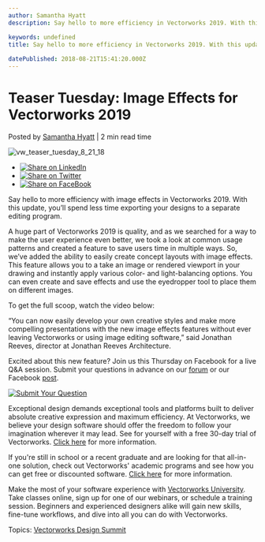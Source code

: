 ```yaml
---
author: Samantha Hyatt
description: Say hello to more efficiency in Vectorworks 2019. With this update, you’ll spend less time exporting your designs to a separate editing program.  

keywords: undefined
title: Say hello to more efficiency in Vectorworks 2019. With this update, you’ll spend less time exporting your designs to a separate editing program.  
 
datePublished: 2018-08-21T15:41:20.000Z
---
```

  

# Teaser Tuesday: Image Effects for Vectorworks 2019

 Posted by [Samantha Hyatt](https://blog.vectorworks.net/author/samanthahyatt) | 2 min read time 

![vw_teaser_tuesday_8_21_18](https://blog.vectorworks.net/hubfs/vw_teaser_tuesday_8_21_18.jpg) 

* [![Share on LinkedIn](https://2659751.fs1.hubspotusercontent-na1.net/hubfs/2659751/michaelDemo/share-LI.png)](http://www.linkedin.com/shareArticle?mini=true&url=https%3A%2F%2Fblog.vectorworks.net%2Fteaser-tuesday-image-effects-for-vectorworks-2019)
* [![Share on Twitter](https://2659751.fs1.hubspotusercontent-na1.net/hubfs/2659751/michaelDemo/share-TW.png)](https://www.twitter.com/share?text=Teaser%20Tuesday:%20Image%20Effects%20for%20Vectorworks%202019&url=https%3A%2F%2Fblog.vectorworks.net%2Fteaser-tuesday-image-effects-for-vectorworks-2019&via=PMGTweets)
* [![Share on FaceBook](https://2659751.fs1.hubspotusercontent-na1.net/hubfs/2659751/michaelDemo/share-FB.png)](https://www.facebook.com/sharer/sharer.php?u=https%3A%2F%2Fblog.vectorworks.net%2Fteaser-tuesday-image-effects-for-vectorworks-2019)

Say hello to more efficiency with image effects in Vectorworks 2019\. With this update, you’ll spend less time exporting your designs to a separate editing program. 

A huge part of Vectorworks 2019 is quality, and as we searched for a way to make the user experience even better, we took a look at common usage patterns and created a feature to save users time in multiple ways. So, we’ve added the ability to easily create concept layouts with image effects. This feature allows you to a take an image or rendered viewport in your drawing and instantly apply various color- and light-balancing options. You can even create and save effects and use the eyedropper tool to place them on different images.

To get the full scoop, watch the video below:

“You can now easily develop your own creative styles and make more compelling presentations with the new image effects features without ever leaving Vectorworks or using image editing software,” said Jonathan Reeves, director at Jonathan Reeves Architecture.

Excited about this new feature? Join us this Thursday on Facebook for a live Q&A session. Submit your questions in advance on our [forum](https://forum.vectorworks.net/index.php?/topic/57917-teaser-tuesday-image-effects-vectorworks-2019/?utm%5Fcampaign=blog&utm%5Fsource=intext&utm%5Fmedium=planetvectorworks&utm%5Fcontent=teasertuesday082118) or our Facebook [post](https://business.facebook.com/Vectorworks/videos/2026213124159524/).

[![Submit Your Question](https://no-cache.hubspot.com/cta/default/3018241/36ee56bf-6326-41fa-aed6-69ed29def390.png)](https://cta-redirect.hubspot.com/cta/redirect/3018241/36ee56bf-6326-41fa-aed6-69ed29def390) 

Exceptional design demands exceptional tools and platforms built to deliver absolute creative expression and maximum efficiency. At Vectorworks, we believe your design software should offer the freedom to follow your imagination wherever it may lead. See for yourself with a free 30-day trial of Vectorworks. [Click here](https://www.vectorworks.net/trial/form) for more information.

If you're still in school or a recent graduate and are looking for that all-in-one solution, check out Vectorworks' academic programs and see how you can get free or discounted software. [Click here](https://www.vectorworks.net/en-US/education) for more information.

Make the most of your software experience with [Vectorworks University](https://university.vectorworks.net/). Take classes online, sign up for one of our webinars, or schedule a training session. Beginners and experienced designers alike will gain new skills, fine-tune workflows, and dive into all you can do with Vectorworks. 

 Topics: [Vectorworks Design Summit](https://blog.vectorworks.net/topic/vectorworks-design-summit) 

  